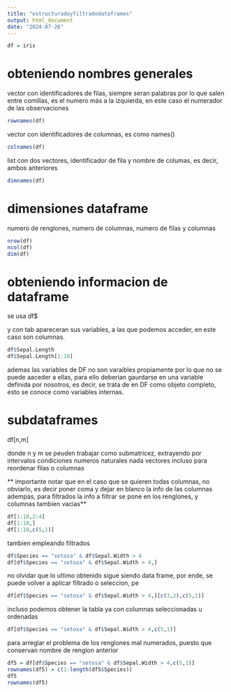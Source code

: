 ```yaml
---
title: "estructuradoyfiltradodataframes"
output: html_document
date: "2024-07-26"
---
```


```r
df = iris
```
# obteniendo nombres generales

vector con identificadores de filas, siempre seran palabras por lo que salen entre comillas, es el numero más a la izquierda, en este caso el numerador de las observaciones 
```r
rownames(df)
```



vector con identificadores de columnas, es como names()
```r
colnames(df)
```



list con dos vectores, identificador de fila y nombre de columas, es decir, ambos anteriores
```r
dimnames(df)
```




# dimensiones dataframe

numero de renglones, 
numero de columnas,
numero de filas y columnas

```r
nrow(df)
ncol(df)
dim(df)
```

# obteniendo informacion de dataframe

se usa
df$

y con tab apareceran sus variables, a las que podemos acceder, en este caso son columnas.


```r
df$Sepal.Length
df$Sepal.Length[1:10]
```

ademas las variables de DF no son varaibles propiamente por lo que no se puede aaceder a ellas, para ello deberian gaurdarse en una variable definida por nosotros, es decir, se trata de en DF como objeto completo, esto se conoce como variables internas.

# subdataframes
df[n,m]

donde n y m se peuden trabajar como submatricez, extrayendo por
intervalos
condiciones
numeros naturales
nada
vectores
incluso para reordenar filas o columnas

** importante notar que en el caso que se quieren todas columnas, no obviarlo, es decir poner coma y dejar en blanco la info de las columnas
adempas, para filtrados la info a filtrar se pone en los renglones, y columnas tambien vacias**

```r
df[1:10,2:4]
df[1:10,]
df[1:10,c(5,1)]
```

tambien empleando filtrados

```r
df$Species == "setosa" & df$Sepal.Width > 4
df[df$Species == "setosa" & df$Sepal.Width > 4,]
```

no olvidar que lo ultimo obtenido sigue siendo data frame, por ende, se puede volver a aplicar filtrado o seleccion, pe
```r
df[df$Species == "setosa" & df$Sepal.Width > 4,][c(3,2),c(5,1)]
```


incluso podemos obtener la tabla ya con columnas seleccionadas u ordenadas
```r

df[df$Species == "setosa" & df$Sepal.Width > 4,c(5,1)]
```

para arreglar el problema de los renglones mal numerados, puesto que conservan nombre de renglon anterior

```r
df5 = df[df$Species == "setosa" & df$Sepal.Width > 4,c(5,1)]
rownames(df5) = c(1:length(df5$Species))
df5
rownames(df5)
```


